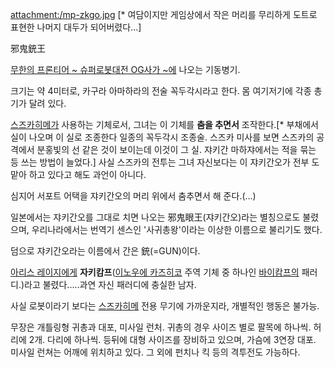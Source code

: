 attachment:/mp-zkgo.jpg
[* 여담이지만 게임상에서 작은 머리를 무리하게 도트로 표현한 나머지 대두가 되어버렸다...]

邪鬼銃王

[[무한의 프론티어 ~ 슈퍼로봇대전 OG사가 ~]]에 나오는 기동병기.

크기는 약 4미터로, 카구라 아마하라의 전술 꼭두각시라고 한다. 몸 여기저기에 각종 총기가 달려 있다.

[[스즈카히메]]가 사용하는 기체로서, 그녀는 이 기체를 '''춤을 추면서''' 조작한다.[* 부채에서 실이 나오며 이 실로 조종한다 일종의 꼭두각시 조종술. 스즈카 미사를 보면 스즈카의 공격에서 분홍빛의 선 같은 것이 보이는데 이것이 그 실. 쟈키간 마하쟈에서는 적을 묶는 등 쓰는 방법이 늘었다.] 사실 스즈카의 전투는 그녀 자신보다는 이 쟈키간오가 전부 도맡아 하고 있다고 해도 과언이 아니다.

심지어 서포트 어택을 쟈키간오의 머리 위에서 춤추면서 해 준다.(…)

일본에서는 쟈키간오를 그대로 치면 나오는 邪鬼眼王(쟈키간오)라는 별칭으로도 불렸으며, 우리나라에서는 번역기 센스인 '사귀총왕'이라는 이상한 이름으로 불리기도 했다.

덤으로 쟈키간오라는 이름에서 간은 銃(=GUN)이다.

[[아리스 레이지]]에게 '''자키캄프'''([[이노우에 카즈히코]] 주역 기체 중 하나인 [[바이캄프]]의 패러디.)라고 불렸다.....과연 자신 패러디에 충실한 남자.

사실 로봇이라기 보다는 [[스즈카히메]] 전용 무기에 가까운지라, 개별적인 행동은 불가능.

무장은 개틀링형 귀총과 대포, 미사일 런처. 귀총의 경우 사이즈 별로 팔목에 하나씩. 허리에 2개. 다리에 하나씩. 등뒤에 대형 사이즈를 장비하고 있으며, 가슴에 3연장 대포. 미사일 런쳐는 어깨에 위치하고 있다. 그 외에 펀치나 킥 등의 격투전도 가능하다.
